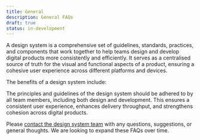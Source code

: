 ```yaml
---
title: General
description: General FAQs
draft: true
status: in-development
---
```


<Faqs current="general">

<Faq question="What is a design system?">

A design system is a comprehensive set of guidelines, standards, practices, and components that work together to help teams design and develop digital products more consistently and efficiently. It serves as a centralised source of truth for the visual and functional aspects of a product, ensuring a cohesive user experience across different platforms and devices.

</Faq>

<Faq question="What are the benefits of a design system?">

The benefits of a design system include:

<DesignSystemBenefits />

</Faq>

<Faq question="Should I use the design system?">

The principles and guidelines of the design system should be adhered to by all team members, including both design and development.
This ensures a consistent user experience, enhances delivery throughput, and strengthens cohesion across digital products.

</Faq>

<Faq question="What if I have a question that isn't covered here?">

Please [contact the design system team](/contact/) with any questions, suggestions, or general thoughts. We are looking to expand these FAQs over time.

</Faq>

</Faqs>
